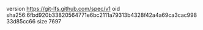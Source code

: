 version https://git-lfs.github.com/spec/v1
oid sha256:6fbd920b33820564771e6bc2111a79313b4328f42a4a69ca3cac99833d85cc66
size 7697
